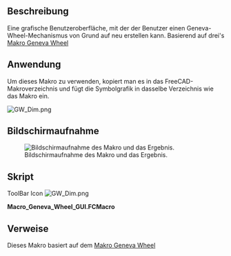 <languages/>
{{Macro/de
|Name=Geneva Wheel GUI
|Icon=GW_Dim.png
|Description=Eine grafische Benutzeroberfläche, mit der der Benutzer einen Geneva-Radmechanismus von Grund auf neu erstellen kann. Basierend auf drei's [[Macro Geneva Wheel/de|Makro Geneva Wheel]]
|Author=quick61
|Version=1.0
|Date=2014-09-21
|FCVersion=Alle
|Download=[https://wiki.freecad.org/images/8/8d/GW_Dim.png Werkzeugleisten-Symbol]
}}

<span id="Description"></span>
==Beschreibung==

Eine grafische Benutzeroberfläche, mit der der Benutzer einen Geneva-Wheel-Mechanismus von Grund auf neu erstellen kann. Basierend auf drei's [[Macro Geneva Wheel/de|Makro Geneva Wheel]]

<span id="How_To_Use"></span>
==Anwendung==

Um dieses Makro zu verwenden, kopiert man es in das FreeCAD-Makroverzeichnis und fügt die Symbolgrafik in dasselbe Verzeichnis wie das Makro ein.

[[File:GW_Dim.png]]
{{Caption|Diese Grafik kopieren und in das Makro einfügen.}}

<span id="Screenshot"></span>
==Bildschirmaufnahme==

[[File:New GW GUI.png|Bildschirmaufnahme des Makro und das Ergebnis.]]

<span id="Script"></span>
==Skript==

ToolBar Icon [[Image:GW_Dim.png]]

'''Macro_Geneva_Wheel_GUI.FCMacro'''

{{MacroCode|code=
<nowiki>
#Creation of a Geneva Wheel with Parametric values  By: Isaac Ayala (drei) & Mark Stephen (quick61)
#This Macro creates the main parts of a Geneva Wheel Mechanism 

#It depends on six values that must be altered in the following code
#The variables are a, b, n, p, t and h.

#Definition for each variable
#    Input
#a = Drive Crank Radius
#b = Geneva Wheel Radius
#p = Drive Pin Radius
#t = Geneva Wheel Tolerance
#h = Geneva Wheel Height 
#n = Driven Slot Quantity
#    Output
#c = Distance Between Centers
#s = Slot Center Width
#w = Slot Width
#y = Stop Arc Radius
#z = Stop Disc Radius
#v = Clearance Arc

#Please note that you can alter the code so it depends on five values exclusively
#Just replace c, and either a or b with the following
#    Keep value for a
#c = a/math.sin(math.pi/n)
#b = math.sqrt((math.pow(c,2))-(math.pow(a,2)))
#    Keep value for b
#c = b/math.cos(math.pi/n)
#a = math.sqrt((math.pow(c,2))-(math.pow(b,2)))

from __future__ import division
import math
from FreeCAD import Base
from PySide import QtGui, QtCore
from PySide.QtGui import QApplication, QDialog, QMainWindow
import Part
import Draft
class p():


   def Ggear(self):

      try:
         #Inputs
         a = float(self.dCr.text())
         #b = float(self.gWr.text())
         p = float(self.dPd.text())
         t = float(self.gWt.text())
         h = float(self.gWh.text())
         n = float(self.gWn.text())

         #Outputs
         #c = math.sqrt(pow(a,2) + pow(b,2))
         c = a/math.sin(math.pi/n)
         b = math.sqrt((math.pow(c,2))-(math.pow(a,2)))
         s = a + b - c
         w = p + t
         y = a - (3 * p)
         z = y - t
         v = (b * z)/a
         m = math.sqrt((v**2)+(z**2)) # Solves for location of clearance cut axis

         #    Create the Drive Crank (Will be placed on the origin)
         driveCrank = Part.makeCylinder(z, h)
         #driveCrank.translate(Base.Vector(0,0,0))

         #genevaWheelClearanceCut = Part.makeCylinder(b, h)
         #genevaWheelClearanceCut.translate(Base.Vector(-c,0,0))

         genevaWheelClearanceCut = Part.makeCylinder(v, h)
         genevaWheelClearanceCut.translate(Base.Vector(-m,0,0))

         driveCrank = driveCrank.cut(genevaWheelClearanceCut)

         driveCrankBase = Part.makeCylinder((a+(2*p)), h)
         driveCrankBase.translate(Base.Vector(0,0,-h))

         driveCrank = driveCrank.fuse(driveCrankBase)

         drivePin = Part.makeCylinder(p,h)
         drivePin.translate(Base.Vector(-a,0,0))

         driveCrank = driveCrank.fuse(drivePin)

         #    Create the Geneva  Wheel (Will be placed on the x-axis on the left side)
         genevaWheel = Part.makeCylinder(b,h)
         genevaWheel.translate(Base.Vector(-c,0,0))

         stopArc = Part.makeCylinder(y, h)
         stopArc.rotate(Base.Vector(-c,0,0),Base.Vector(0,0,1),(180/n))

         for i in range(int(n)):
            stopArc.rotate(Base.Vector(-c,0,0),Base.Vector(0,0,1),(360/n))
            genevaWheel = genevaWheel.cut(stopArc)

         slotLength = Part.makeBox(s,(2*w),h)
         slotLength.translate(Base.Vector(-a,-w,0))

         slotRadius = Part.makeCylinder(w,h)
         slotRadius.translate(Base.Vector(-a,0,0))

         slot=slotLength.fuse(slotRadius)

         for i in range(int(n)):
            slot.rotate(Base.Vector(-c,0,0),Base.Vector(0,0,1),(360/n))
            genevaWheel = genevaWheel.cut(slot)

         #    Display Result

         Part.show(driveCrank)
         Part.show(genevaWheel)

      except:
         FreeCAD.Console.PrintError("Unable to complete task. Please recheck your data entries.")

      self.close()

   def close(self):
      self.dialog.hide()

   def __init__(self):
      self.dialog = None

      self.dialog = QtGui.QDialog()
      self.dialog.resize(240,100)

      self.dialog.setWindowTitle("Geneva Wheel Macro")
      la = QtGui.QVBoxLayout(self.dialog)

      DCR = QtGui.QLabel("Drive Crank Radius ( A )")
      la.addWidget(DCR)
      self.dCr = QtGui.QLineEdit()
      la.addWidget(self.dCr)

      #GWR = QtGui.QLabel("Geneva Wheel Radius ( B )")
      #la.addWidget(GWR)
      #self.gWr = QtGui.QLineEdit()
      #la.addWidget(self.gWr)

      DPD = QtGui.QLabel("Drive Pin Radius ( C )")
      la.addWidget(DPD)
      self.dPd = QtGui.QLineEdit()
      la.addWidget(self.dPd)

      GWT = QtGui.QLabel("Geneva Wheel Tolerance ( D )")
      la.addWidget(GWT)
      self.gWt = QtGui.QLineEdit()
      la.addWidget(self.gWt)

      GWH = QtGui.QLabel("Geneva Wheel Height")
      la.addWidget(GWH)
      self.gWh = QtGui.QLineEdit()
      la.addWidget(self.gWh)

      GWN = QtGui.QLabel("Driven Slot Quantity")
      la.addWidget(GWN)
      self.gWn = QtGui.QLineEdit()
      la.addWidget(self.gWn)

      #
      # - Include graphic image in dialog window - 
      #
      # Insure that image is in the same directory as this Macro.
      # Image should be available from same source as Macro.
      #
  
      import os
      macro_dir = os.path.dirname(__file__)
      self.PiX = QtGui.QLabel()
      self.PiX.setPixmap(os.path.join(macro_dir, "GW_Dim.png"))

      hbox = QtGui.QHBoxLayout()
      hbox.addStretch()
      hbox.addWidget(self.PiX)
      hbox.addStretch()
      
      la.addSpacing(15)
      la.addLayout(hbox)
      la.addSpacing(15)

      # - End Image layout -

      okbox = QtGui.QDialogButtonBox(self.dialog)
      okbox.setOrientation(QtCore.Qt.Horizontal)
      okbox.setStandardButtons(QtGui.QDialogButtonBox.Cancel|QtGui.QDialogButtonBox.Ok)
      la.addWidget(okbox)
      QtCore.QObject.connect(okbox, QtCore.SIGNAL("accepted()"), self.Ggear)
      QtCore.QObject.connect(okbox, QtCore.SIGNAL("rejected()"), self.close)
      QtCore.QMetaObject.connectSlotsByName(self.dialog)
      self.dialog.show()
      self.dialog.exec_()

p()
</nowiki>
}}


<span id="Links"></span>
==Verweise==

Dieses Makro basiert auf dem [[Macro Geneva Wheel/de|Makro Geneva Wheel]]
{{clear}}